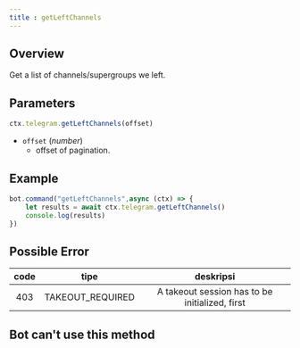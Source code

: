 ```yaml
---
title : getLeftChannels
---
```

## Overview
Get a list of channels/supergroups we left.
## Parameters
```ts 
ctx.telegram.getLeftChannels(offset)
```
- `offset` (_number_)
    - offset of pagination.
## Example
```ts headlight=2
bot.command("getLeftChannels",async (ctx) => {
    let results = await ctx.telegram.getLeftChannels() 
    console.log(results)
})
```
## Possible Error

| code |       tipe       |                   deskripsi                    |
|:----:|:----------------:|:----------------------------------------------:|
| 403  | TAKEOUT_REQUIRED | A takeout session has to be initialized, first |

## Bot can't use this method